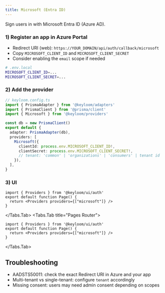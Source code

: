 ```yaml
---
title: Microsoft (Entra ID)
---
```



Sign users in with Microsoft Entra ID (Azure AD).

<Steps>

### 1) Register an app in Azure Portal

- Redirect URI (web): `https://YOUR_DOMAIN/api/auth/callback/microsoft`
- Copy `MICROSOFT_CLIENT_ID` and `MICROSOFT_CLIENT_SECRET`
- Consider enabling the `email` scope if needed

```bash
# .env.local
MICROSOFT_CLIENT_ID=...
MICROSOFT_CLIENT_SECRET=...
```

### 2) Add the provider

```ts
// keyloom.config.ts
import { PrismaAdapter } from '@keyloom/adapters'
import { PrismaClient } from '@prisma/client'
import { Microsoft } from '@keyloom/providers'

const db = new PrismaClient()
export default {
  adapter: PrismaAdapter(db),
  providers: [
    Microsoft({
      clientId: process.env.MICROSOFT_CLIENT_ID!,
      clientSecret: process.env.MICROSOFT_CLIENT_SECRET!,
      // tenant: 'common' | 'organizations' | 'consumers' | tenant id
    }),
  ],
}
```

### 3) UI

<Tabs>
<Tabs.Tab title="App Router">

```tsx
import { Providers } from '@keyloom/ui/auth'
export default function Page() {
  return <Providers providers={["microsoft"]} />
}
```

</Tabs.Tab>
<Tabs.Tab title="Pages Router">

```tsx
import { Providers } from '@keyloom/ui/auth'
export default function Page() {
  return <Providers providers={["microsoft"]} />
}
```

</Tabs.Tab>
</Tabs>

</Steps>

## Troubleshooting

- AADSTS50011: check the exact Redirect URI in Azure and your app
- Multi-tenant vs single-tenant: configure `tenant` accordingly
- Missing consent: users may need admin consent depending on scopes

